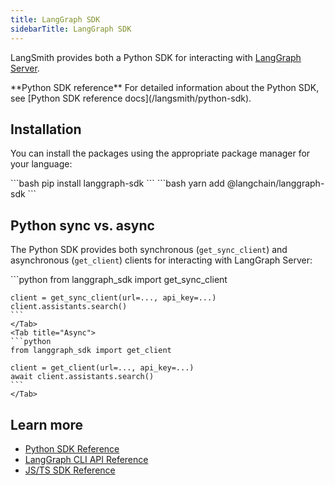 ```yaml
---
title: LangGraph SDK
sidebarTitle: LangGraph SDK
---
```


LangSmith provides both a Python SDK for interacting with [LangGraph Server](/langsmith/langgraph-server).

<Tip>
**Python SDK reference**
For detailed information about the Python SDK, see [Python SDK reference docs](/langsmith/python-sdk).
</Tip>

## Installation

You can install the packages using the appropriate package manager for your language:

<Tabs>
    <Tab title="Python">
    ```bash
    pip install langgraph-sdk
    ```
    </Tab>
    <Tab title="JS">
    ```bash
    yarn add @langchain/langgraph-sdk
    ```
    </Tab>
</Tabs>

## Python sync vs. async

The Python SDK provides both synchronous (`get_sync_client`) and asynchronous (`get_client`) clients for interacting with LangGraph Server:

<Tabs>
    <Tab title="Sync">
    ```python
    from langgraph_sdk import get_sync_client

    client = get_sync_client(url=..., api_key=...)
    client.assistants.search()
    ```
    </Tab>
    <Tab title="Async">
    ```python
    from langgraph_sdk import get_client

    client = get_client(url=..., api_key=...)
    await client.assistants.search()
    ```
    </Tab>
</Tabs>

## Learn more

* [Python SDK Reference](/langsmith/python-sdk)
* [LangGraph CLI API Reference](/langsmith/cli)
* [JS/TS SDK Reference](/langsmith/js-ts-sdk)
